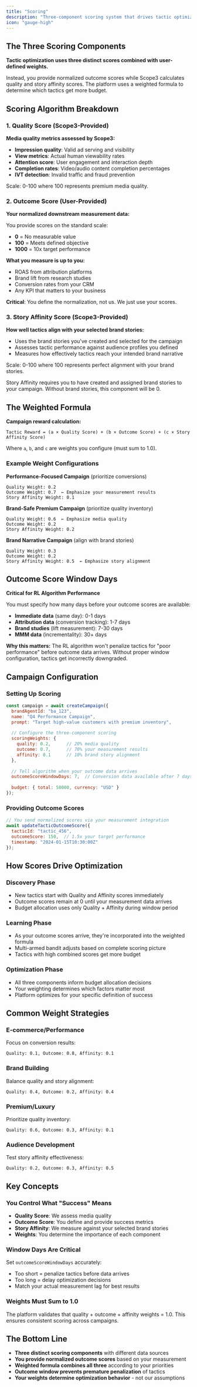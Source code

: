 ```yaml
---
title: "Scoring"
description: "Three-component scoring system that drives tactic optimization"
icon: "gauge-high"
---
```


## The Three Scoring Components

**Tactic optimization uses three distinct scores combined with user-defined weights.**

Instead, you provide normalized outcome scores while Scope3 calculates quality and story affinity scores. The platform uses a weighted formula to determine which tactics get more budget.

## Scoring Algorithm Breakdown

### 1. Quality Score (Scope3-Provided)

**Media quality metrics assessed by Scope3:**
- **Impression quality**: Valid ad serving and visibility
- **View metrics**: Actual human viewability rates
- **Attention score**: User engagement and interaction depth
- **Completion rates**: Video/audio content completion percentages
- **IVT detection**: Invalid traffic and fraud prevention

Scale: 0-100 where 100 represents premium media quality.

### 2. Outcome Score (User-Provided)

**Your normalized downstream measurement data:**

You provide scores on the standard scale:
- **0** = No measurable value
- **100** = Meets defined objective
- **1000** = 10x target performance

**What you measure is up to you:**
- ROAS from attribution platforms
- Brand lift from research studies
- Conversion rates from your CRM
- Any KPI that matters to your business

**Critical**: You define the normalization, not us. We just use your scores.

### 3. Story Affinity Score (Scope3-Provided)

**How well tactics align with your selected brand stories:**
- Uses the brand stories you've created and selected for the campaign
- Assesses tactic performance against audience profiles you defined
- Measures how effectively tactics reach your intended brand narrative

Scale: 0-100 where 100 represents perfect alignment with your brand stories.

<Note>
Story Affinity requires you to have created and assigned brand stories to your campaign. Without brand stories, this component will be 0.
</Note>

## The Weighted Formula

**Campaign reward calculation:**
```
Tactic Reward = (a × Quality Score) + (b × Outcome Score) + (c × Story Affinity Score)
```

Where `a`, `b`, and `c` are weights you configure (must sum to 1.0).

### Example Weight Configurations

**Performance-Focused Campaign** (prioritize conversions)
```
Quality Weight: 0.2
Outcome Weight: 0.7  ← Emphasize your measurement results
Story Affinity Weight: 0.1
```

**Brand-Safe Premium Campaign** (prioritize quality inventory)
```
Quality Weight: 0.6  ← Emphasize media quality
Outcome Weight: 0.2
Story Affinity Weight: 0.2
```

**Brand Narrative Campaign** (align with brand stories)
```
Quality Weight: 0.3
Outcome Weight: 0.2
Story Affinity Weight: 0.5  ← Emphasize story alignment
```

## Outcome Score Window Days

**Critical for RL Algorithm Performance**

You must specify how many days before your outcome scores are available:
- **Immediate data** (same day): 0-1 days
- **Attribution data** (conversion tracking): 1-7 days  
- **Brand studies** (lift measurement): 7-30 days
- **MMM data** (incrementality): 30+ days

**Why this matters:** The RL algorithm won't penalize tactics for "poor performance" before outcome data arrives. Without proper window configuration, tactics get incorrectly downgraded.

## Campaign Configuration

### Setting Up Scoring

```javascript
const campaign = await createCampaign({
  brandAgentId: "ba_123",
  name: "Q4 Performance Campaign",
  prompt: "Target high-value customers with premium inventory",
  
  // Configure the three-component scoring
  scoringWeights: {
    quality: 0.2,      // 20% media quality
    outcome: 0.7,      // 70% your measurement results  
    affinity: 0.1      // 10% brand story alignment
  },
  
  // Tell algorithm when your outcome data arrives
  outcomeScoreWindowDays: 7,  // Conversion data available after 7 days
  
  budget: { total: 50000, currency: "USD" }
});
```

### Providing Outcome Scores

```javascript
// You send normalized scores via your measurement integration
await updateTacticOutcomeScore({
  tacticId: "tactic_456",
  outcomeScore: 150,  // 1.5x your target performance
  timestamp: "2024-01-15T10:30:00Z"
});
```

## How Scores Drive Optimization

### Discovery Phase
- New tactics start with Quality and Affinity scores immediately
- Outcome scores remain at 0 until your measurement data arrives
- Budget allocation uses only Quality + Affinity during window period

### Learning Phase
- As your outcome scores arrive, they're incorporated into the weighted formula
- Multi-armed bandit adjusts based on complete scoring picture
- Tactics with high combined scores get more budget

### Optimization Phase
- All three components inform budget allocation decisions
- Your weighting determines which factors matter most
- Platform optimizes for your specific definition of success

## Common Weight Strategies

### E-commerce/Performance
Focus on conversion results:
```
Quality: 0.1, Outcome: 0.8, Affinity: 0.1
```

### Brand Building
Balance quality and story alignment:
```
Quality: 0.4, Outcome: 0.2, Affinity: 0.4  
```

### Premium/Luxury
Prioritize quality inventory:
```
Quality: 0.6, Outcome: 0.3, Affinity: 0.1
```

### Audience Development
Test story affinity effectiveness:
```
Quality: 0.2, Outcome: 0.3, Affinity: 0.5
```

## Key Concepts

### You Control What "Success" Means

- **Quality Score**: We assess media quality
- **Outcome Score**: You define and provide success metrics
- **Story Affinity**: We measure against your selected brand stories
- **Weights**: You determine the importance of each component

### Window Days Are Critical

Set `outcomeScoreWindowDays` accurately:
- Too short = penalize tactics before data arrives
- Too long = delay optimization decisions
- Match your actual measurement lag for best results

### Weights Must Sum to 1.0

The platform validates that quality + outcome + affinity weights = 1.0. This ensures consistent scoring across campaigns.

## The Bottom Line

- **Three distinct scoring components** with different data sources
- **You provide normalized outcome scores** based on your measurement
- **Weighted formula combines all three** according to your priorities  
- **Outcome window prevents premature penalization** of tactics
- **Your weights determine optimization behavior** - not our assumptions